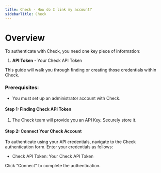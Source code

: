 ```yaml
---
title: Check - How do I link my account?
sidebarTitle: Check
---
```



# Overview

To authenticate with Check, you need one key piece of information:
1. **API Token** - Your Check API Token

This guide will walk you through finding or creating those credentials within Check.

### Prerequisites:

- You must set up an administrator account with Check.

#### Step 1: Finding Check API Token

1. The Check team will provide you an API Key. Securely store it.

#### Step 2: Connect Your Check Account

To authenticate using your API credentials, navigate to the Check authentication form.
Enter your credentials as follows:
- Check API Token: Your Check API Token


Click "Connect" to complete the authentication.
